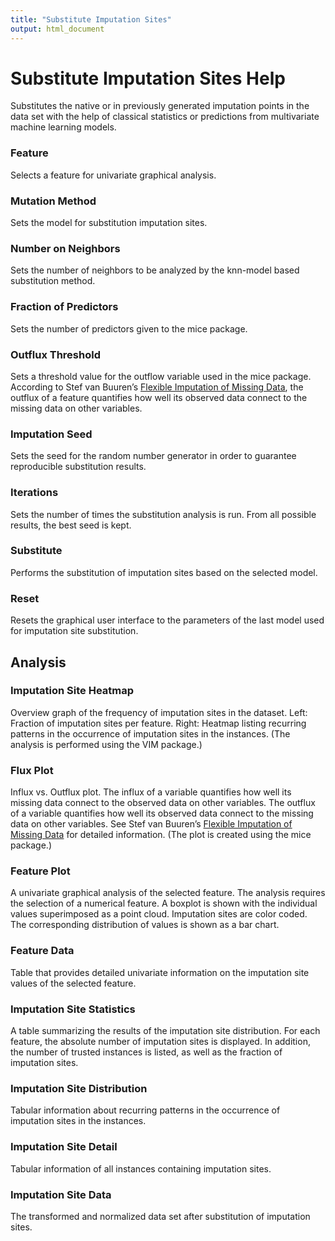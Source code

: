 ```yaml
---
title: "Substitute Imputation Sites"
output: html_document
---
```


# Substitute Imputation Sites Help
Substitutes the native or in previously generated imputation points in the data set with the help of classical statistics or predictions from multivariate machine learning models.

### Feature
Selects a feature for univariate graphical analysis.

### Mutation Method
Sets the model for substitution imputation sites.

### Number on Neighbors
Sets the number of neighbors to be analyzed by the knn-model based substitution method.

### Fraction of Predictors
Sets the number of predictors given to the mice package.

### Outflux Threshold
Sets a threshold value for the outflow variable used in the mice package. According to Stef van Buuren's [Flexible Imputation of Missing Data](https://stefvanbuuren.name/fimd/), the outflux of a feature quantifies how well its observed data connect to the missing data on other variables.

### Imputation Seed
Sets the seed for the random number generator in order to guarantee reproducible substitution results. 

### Iterations
Sets the number of times the substitution analysis is run. From all possible results, the best seed is kept.

### Substitute
Performs the substitution of imputation sites based on the selected model.

### Reset
Resets the graphical user interface to the parameters of the last model used for imputation site substitution.

## Analysis

### Imputation Site Heatmap
Overview graph of the frequency of imputation sites in the dataset. Left: Fraction of imputation sites per feature. Right: Heatmap listing recurring patterns in the occurrence of imputation sites in the instances. (The analysis is performed using the VIM package.)

### Flux Plot
Influx vs. Outflux plot. The influx of a variable quantifies how well its missing data connect to the observed data on other variables. The outflux of a variable quantifies how well its observed data connect to the missing data on other variables. See Stef van Buuren's [Flexible Imputation of Missing Data](https://stefvanbuuren.name/fimd/) for detailed information. (The plot is created using the mice package.)

### Feature Plot
A univariate graphical analysis of the selected feature. The analysis requires the selection of a numerical feature. A boxplot is shown with the individual values superimposed as a point cloud. Imputation sites are color coded. The corresponding distribution of values is shown as a bar chart.

### Feature Data
Table that provides detailed univariate information on the imputation site values of the selected feature.

### Imputation Site Statistics
A table summarizing the results of the imputation site distribution. For each feature, the absolute number of imputation sites is displayed. In addition, the number of trusted instances is listed, as well as the fraction of imputation sites. 

### Imputation Site Distribution
Tabular information about recurring patterns in the occurrence of imputation sites in the instances.

### Imputation Site Detail
Tabular information of all instances containing imputation sites.

### Imputation Site Data
The transformed and normalized data set after substitution of imputation sites.
